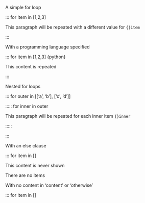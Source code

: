 A simple for loop

::: for item in [1,2,3]

This paragraph will be repeated with a different value for `{}item`

:::

With a programming language specified

::: for item in [1,2,3] {python}

This content is repeated

:::

Nested for loops

::: for outer in [['a', 'b'], ['c', 'd']]

::::: for inner in outer

This paragraph will be repeated for each inner item `{}inner`

:::::

:::

With an else clause

::: for item in []

This content is never shown

::: else

There are no items

:::

With no content in 'content' or 'otherwise'

::: for item in []

::: else

:::
